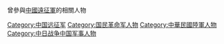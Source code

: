 曾參與[[中國遠征軍|中國遠征軍]]的相關人物

[[Category:中国远征军|Category:中国远征军]]
[[Category:国民革命军人物|Category:国民革命军人物]]
[[Category:中華民國陸軍人物|Category:中華民國陸軍人物]]
[[Category:中日战争中国军事人物|Category:中日战争中国军事人物]]